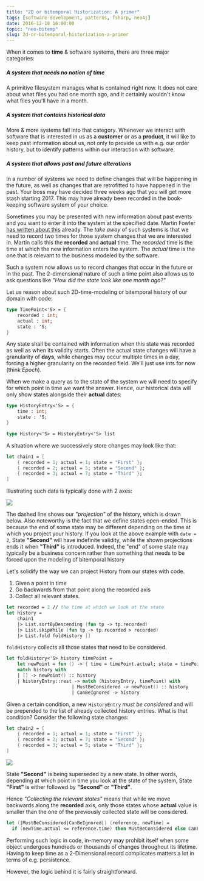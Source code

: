 ```yaml
---
title: "2D or bitemporal Historization: A primer"
tags: [software-development, patterns, fsharp, neo4j]
date: 2016-12-18 16:00:00
topic: "neo-bitemp"
slug: 2d-or-bitemporal-historization-a-primer
---
```


<TopicToc topicId="neo-bitemp" header="2D Historization series" />

When it comes to **time** & software systems, there are three major categories:

##### A system that needs no notion of time

A primitive filesystem manages what is contained right now. It does not care about what files you had one month ago, and it certainly wouldn't know what files you'll have in a month.

##### A system that contains historical data

More & more systems fall into that category. Whenever we interact with software that is interested in us as a **customer** or as a **product**, it will like to keep past information about us, not only to provide us with e.g. our order history, but to identify patterns within our interaction with software.

##### A system that allows past and future alterations 

In a number of systems we need to define changes that will be happening in the future, as well as changes that are retrofitted to have happened in the past. Your boss may have decided three weeks ago that you will get more stash starting 2017. This may have already been recorded in the book-keeping software system of your choice. 

Sometimes you may be presented with new information about past events and you want to enter it into the system at the specified date. Martin Fowler [has written about this][1] already. The _take away_ of such systems is that we need to record two times for those system changes that we are interested in. Martin calls this the **recorded** and **actual** time. The _recorded_ time is the time at which the new information enters the system. The _actual_ time is the one that is relevant to the business modeled by the software.

Such a system now allows us to record changes that occur in the future or in the past. The 2-dimensional nature of such a time point also allows us to ask questions like _"How did the state look like one month ago?"_

Let us reason about such 2D-time-modeling or bitemporal history of our domain with code:

```fsharp
type TimePoint<'S> = {
    recorded : int;
    actual : int;
    state : 'S;
}
```

Any state shall be contained with information when this state was recorded as well as when its validity starts. Often the actual state changes will have a granularity of **days**, while changes may occur multiple times in a day, forcing a higher granularity on the recorded field. We'll just use ints for now (think _Epoch_).

When we make a query as to the state of the system we will need to specify for which point in time we want the answer. Hence, our historical data will only show states alongside their **actual** dates:

```fsharp
type HistoryEntry<'S> = {
    time : int;
    state : 'S;
}

type History<'S> = HistoryEntry<'S> list
```

A situation where we successively store changes may look like that:

```fsharp
let chain1 = [
    { recorded = 1; actual = 1; state = "First" };
    { recorded = 2; actual = 5; state = "Second" };
    { recorded = 3; actual = 7; state = "Third" };
]
```
Illustrating such data is typically done with 2 axes: 

![](/assets/2DHistory1.png)

The dashed line shows our _"projection"_ of the history, which is drawn below. Also noteworthy is the fact that we define states open-ended. This is because the end of some state may be different depending on the time at which you project your history. If you look at the above example with `date = 2`, State **"Second"** will have indefinite validity, while the shown projections ends it when **"Third"** is introduced. Indeed, the "end" of some state may typically be a business concern rather than something that needs to be forced upon the modeling of bitemporal history

Let's solidify the way we can project History from our states with code. 

1. Given a point in time
2. Go backwards from that point along the recorded axis
3. Collect all relevant states.

```fsharp
let recorded = 2 // the time at which we look at the state
let history = 
    chain1
    |> List.sortByDescending (fun tp -> tp.recorded)
    |> List.skipWhile (fun tp -> tp.recorded > recorded)
    |> List.fold foldHistory []
```

`foldHistory` collects all those states that need to be considered.

```fsharp
let foldHistory<'S> history timePoint = 
    let newPoint = fun () -> { time = timePoint.actual; state = timePoint.state }
    match history with
    | [] -> newPoint() :: history
    | historyEntry::rest -> match (historyEntry, timePoint) with
                        | MustBeConsidered -> newPoint() :: history
                        | CanBeIgnored -> history
```

Given a certain condition, a new `HistoryEntry` _must be considered_ and will be prepended to the list of already collected history entries. What is that condition? Consider the following state changes:

```fsharp
let chain2 = [
    { recorded = 1; actual = 1; state = "First" };
    { recorded = 2; actual = 7; state = "Second" };
    { recorded = 3; actual = 5; state = "Third" };
]
```

![](/assets/2DHistory2.png)

State **"Second"** is being superseded by a new state. In other words, depending at which point in time you look at the state of the system, State **"First"** is either followed by **"Second"** or **"Third"**.

Hence _"Collecting the relevant states"_ means that while we move backwards along the **recorded** axis, only those states whose **actual** value is smaller than the one of the previously collected state will be considered.

```fsharp
let (|MustBeConsidered|CanBeIgnored|) (reference, newTime) = 
  if (newTime.actual <= reference.time) then MustBeConsidered else CanBeIgnored
```

Performing such logic in code, in-memory may prohibit itself when some object undergoes hundreds or thousands of changes throughout its lifetime. Having to keep time as a 2-Dimensional record complicates matters a lot in terms of e.g. persistence. 

However, the logic behind it is fairly straightforward. 

[1]: http://martinfowler.com/eaaDev/timeNarrative.html
[2]: /2017/01/27/2d-historization-in-a-graph-database
[3]: /2017/01/30/simplify-the-bitemporal-neo4j-query-with-a-user-defined-function
